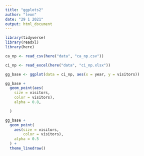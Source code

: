 ```yaml
---
title: "ggplots2"
author: "leon"
date: "29 1 2021"
output: html_document
---
```


```r
library(tidyverse)
library(readxl)
library(here)
```

```r
ca_np <- read_csv(here("data", "ca_np.csv"))
```
```r
ci_np <- read_excel(here("data", "ci_np.xlsx"))
```

```r
gg_base <- ggplot(data = ci_np, aes(x = year, y = visitors))
```

```r
gg_base +
  geom_point(aes(
    size = visitors,
    color = visitors),
    alpha = 0.8,

  )
```

```r
gg_base +
  geom_point(
    aes(size = visitors,
        color = visitors),
    alpha = 0.5
  ) +
  theme_linedraw()
```

